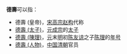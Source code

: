 '''德壽'''可以指：
*德壽 (皇帝)，[[宋高宗|宋高宗]][[赵构|赵构]]代称
*[[德壽_(太子)|德壽 (太子)]]，[[元成宗|元成宗]]的[[太子|太子]]
*[[德壽_(陳理)|德壽 (陳理)]]，[[元|元]]末[[明|明]]初[[陈友谅|陈友谅]]之子[[陈理_(元末)|陈理]]的[[年号|年号]]
*[[德壽_(人物)|德壽 (人物)]]，[[中国|中国]][[清朝|清朝]]官员
{{disambig|Cat=二字中國相關消歧義}}